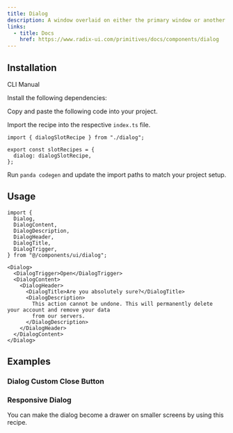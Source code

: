 ```yaml
---
title: Dialog
description: A window overlaid on either the primary window or another dialog window, rendering the content underneath inert.
links:
  - title: Docs
    href: https://www.radix-ui.com/primitives/docs/components/dialog
---
```


<ComponentPreview name="dialog-demo" />

## Installation

<InstallationTabs>

<TabsList>
  <TabsTrigger value="cli">CLI</TabsTrigger>
  <TabsTrigger value="manual">Manual</TabsTrigger>
</TabsList>

<TabsContent value="cli">

<PackageRunner command="nore-ui-cli@latest add dialog" />

</TabsContent>

<TabsContent value="manual">

<Steps>

<Step>Install the following dependencies:</Step>

<PackageInstaller name="@radix-ui/react-dialog" />

<Step>Copy and paste the following code into your project.</Step>

<ComponentSource name="dialog.ts" type="slot-recipe" />

<ComponentSource name="dialog.tsx" type="component" />

<Step>Import the recipe into the respective `index.ts` file.</Step>

```tsx
import { dialogSlotRecipe } from "./dialog";

export const slotRecipes = {
  dialog: dialogSlotRecipe,
};
```

<Step>Run `panda codegen` and update the import paths to match your project setup.</Step>

</Steps>

</TabsContent>

</InstallationTabs>

## Usage

```tsx
import {
  Dialog,
  DialogContent,
  DialogDescription,
  DialogHeader,
  DialogTitle,
  DialogTrigger,
} from "@/components/ui/dialog";
```

```tsx
<Dialog>
  <DialogTrigger>Open</DialogTrigger>
  <DialogContent>
    <DialogHeader>
      <DialogTitle>Are you absolutely sure?</DialogTitle>
      <DialogDescription>
        This action cannot be undone. This will permanently delete your account and remove your data
        from our servers.
      </DialogDescription>
    </DialogHeader>
  </DialogContent>
</Dialog>
```

## Examples

### Dialog Custom Close Button

<ComponentPreview name="dialog-custom-close" />

### Responsive Dialog

You can make the dialog become a drawer on smaller screens by using this recipe.

<ComponentSource name="dialog-responsive.ts" type="slot-recipe" />
